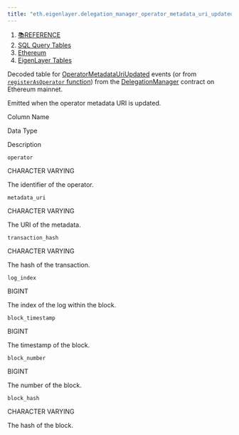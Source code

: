 ```yaml
---
title: "eth.eigenlayer.delegation_manager_operator_metadata_uri_updated"
---
```


1. [📚REFERENCE](/reference)
2. [SQL Query Tables](/reference/sql-query-tables)
3. [Ethereum](/reference/sql-query-tables/ethereum)
4. [EigenLayer Tables](/reference/sql-query-tables/ethereum/eigenlayer-tables)

Decoded table for [OperatorMetadataUriUpdated](https://github.com/Layr-Labs/eigenlayer-contracts/blob/mainnet/src/contracts/core/DelegationManager.sol#L132) events (or from [`registerAsOperator` function](https://github.com/Layr-Labs/eigenlayer-contracts/blob/mainnet/src/contracts/core/DelegationManager.sol#L111)) from the [DelegationManager](https://etherscan.io/address/0x39053d51b77dc0d36036fc1fcc8cb819df8ef37a) contract on Ethereum mainnet.

Emitted when the operator metadata URI is updated.

Column Name

Data Type

Description

`operator`

CHARACTER VARYING

The identifier of the operator.

`metadata_uri`

CHARACTER VARYING

The URI of the metadata.

`transaction_hash`

CHARACTER VARYING

The hash of the transaction.

`log_index`

BIGINT

The index of the log within the block.

`block_timestamp`

BIGINT

The timestamp of the block.

`block_number`

BIGINT

The number of the block.

`block_hash`

CHARACTER VARYING

The hash of the block.
